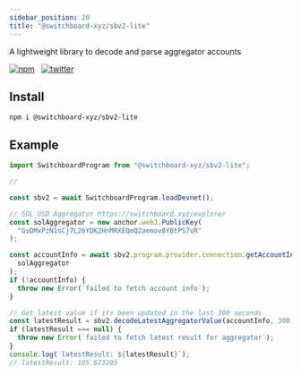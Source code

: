 ```yaml
---
sidebar_position: 20
title: "@switchboard-xyz/sbv2-lite"
---
```


A lightweight library to decode and parse aggregator accounts

[![npm](https://img.shields.io/npm/v/@switchboard-xyz/sbv2-lite)](https://www.npmjs.com/package/@switchboard-xyz/sbv2-lite)&nbsp;&nbsp;
[![twitter](https://badgen.net/twitter/follow/switchboardxyz)](https://twitter.com/switchboardxyz)&nbsp;&nbsp;

## Install

```
npm i @switchboard-xyz/sbv2-lite
```

## Example

```ts
import SwitchboardProgram from "@switchboard-xyz/sbv2-lite";

//

const sbv2 = await SwitchboardProgram.loadDevnet();

// SOL_USD Aggregator https://switchboard.xyz/explorer
const solAggregator = new anchor.web3.PublicKey(
  "GvDMxPzN1sCj7L26YDK2HnMRXEQmQ2aemov8YBtPS7vR"
);

const accountInfo = await sbv2.program.provider.connection.getAccountInfo(
  solAggregator
);
if (!accountInfo) {
  throw new Error(`failed to fetch account info`);
}

// Get latest value if its been updated in the last 300 seconds
const latestResult = sbv2.decodeLatestAggregatorValue(accountInfo, 300);
if (latestResult === null) {
  throw new Error(`failed to fetch latest result for aggregator`);
}
console.log(`latestResult: ${latestResult}`);
// latestResult: 105.673205
```
